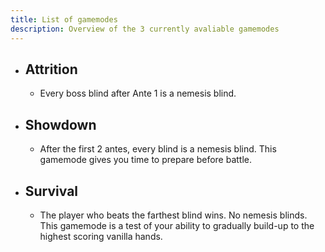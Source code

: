 ```yaml
---
title: List of gamemodes
description: Overview of the 3 currently avaliable gamemodes
---
```



- ## Attrition
    - Every boss blind after Ante 1 is a nemesis blind. 


- ## Showdown
    - After the first 2 antes, every blind is a nemesis blind. This gamemode gives you time to prepare before battle.

- ## Survival
    - The player who beats the farthest blind wins. No nemesis blinds. This gamemode is a test of your ability to gradually build-up to the highest scoring vanilla hands. 